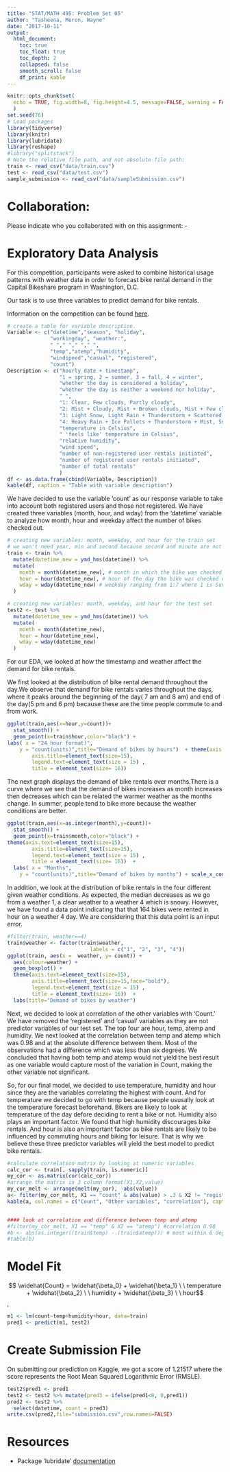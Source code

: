 ```yaml
---
title: "STAT/MATH 495: Problem Set 05"
author: "Tasheena, Meron, Wayne"
date: "2017-10-11"
output:
  html_document:
    toc: true
    toc_float: true
    toc_depth: 2
    collapsed: false
    smooth_scroll: false
    df_print: kable
---
```

```r
knitr::opts_chunk$set(
  echo = TRUE, fig.width=8, fig.height=4.5, message=FALSE, warning = FALSE
  )
set.seed(76)
# Load packages
library(tidyverse)
library(knitr)
library(lubridate)
library(reshape)
#library("splitstack")
# Note the relative file path, and not absolute file path:
train <- read_csv("data/train.csv")
test <- read_csv("data/test.csv")
sample_submission <- read_csv("data/sampleSubmission.csv")
```

# Collaboration:

Please indicate who you collaborated with on this assignment: -

# Exploratory Data Analysis

For this competition, participants were asked to combine historical usage patterns with weather data in order to forecast bike rental demand in the Capital Bikeshare program in Washington, D.C.

Our task is to use three variables to predict demand for bike rentals.

Information on the competition can be found [here](https://www.kaggle.com/c/bike-sharing-demand).

```r
# create a table for variable description.
Variable <- c("datetime","season", "holiday",
              "workingday", "weather:", 
              " "," "," "," ",
              "temp","atemp","humidity", 
              "windspeed","casual", "registered", 
              "count")
Description <- c("hourly date + timestamp",
                 "1 = spring, 2 = summer, 3 = fall, 4 = winter",
                 "whether the day is considered a holiday",
                 "whether the day is neither a weekend nor holiday",
                 " ",
                 "1: Clear, Few clouds, Partly cloudy",
                 "2: Mist + Cloudy, Mist + Broken clouds, Mist + Few clouds, Mist",
                 "3: Light Snow, Light Rain + Thunderstorm + Scattered clouds, Light Rain + Scattered clouds",
                 "4: Heavy Rain + Ice Pallets + Thunderstorm + Mist, Snow + Fog",
                 "temperature in Celsius",
                 " 'feels like' temperature in Celsius",
                 "relative humidity",
                 "wind speed",
                 "number of non-registered user rentals initiated",
                 "number of registered user rentals initiated",
                 "number of total rentals"
                 )
df <- as.data.frame(cbind(Variable, Description))
kable(df, caption = "Table with variable description")
```

We have decided to use the variable ‘count’ as our response variable to take into account both registered users and those not registered.
We have created three variables (month, hour, and wday) from the ‘datetime’ variable to analyze how month, hour and weekday affect the number of bikes checked out.

```r
# creating new variables: month, weekday, and hour for the train set
# we won't need year, min and second because second and minute are not valuable info and we only have two years worth of data
train <- train %>% 
  mutate(datetime_new = ymd_hms(datetime)) %>% 
  mutate(
    month = month(datetime_new), # month in which the bike was checked out
    hour = hour(datetime_new), # hour of the day the bike was checked out
    wday = wday(datetime_new) # weekday ranging from 1:7 where 1 is Sunday and 7, Saturday and the sequence ordered
  )
```

```r
# creating new variables: month, weekday, and hour for the test set
test2 <- test %>% 
  mutate(datetime_new = ymd_hms(datetime)) %>% 
  mutate(
    month = month(datetime_new),
    hour = hour(datetime_new),
    wday = wday(datetime_new)
  )
```

For our EDA, we looked at how the timestamp and weather affect the demand for bike rentals.

We first looked at the distribution of bike rental demand throughout the day.We observe that demand for bike rentals varies throughout the days, where it peaks around the beginning of the day( 7 am and 8 am) and end of the day(5 pm and 6 pm) because these are the time people commute to and from work.

```r
ggplot(train,aes(x=hour,y=count))+
  stat_smooth() +
  geom_point(x=train$hour,color="black") +
labs( x = "24 hour format)",
    y = "count(units)",title="Demand of bikes by hours")  + theme(axis.text=element_text(size=15),
        axis.title=element_text(size=15),
        legend.text=element_text(size = 15) , 
        title = element_text(size= 16))
```


The next graph displays the demand of bike rentals over months.There is a curve where we see that the demand of bikes increases as month increases then decreases which can be related the warmer weather as the months change. In summer, people tend to bike more because the weather conditions are better.

```r
ggplot(train,aes(x=as.integer(month),y=count))+
  stat_smooth() +
  geom_point(x=train$month,color="black") + 
theme(axis.text=element_text(size=15),
        axis.title=element_text(size=15),
        legend.text=element_text(size = 15) , 
        title = element_text(size= 16))  + 
  labs( x = "Months",
    y = "count(units)",title="Demand of bikes by months") + scale_x_continuous(breaks = c(1,2,3,4,5,6,7,8,9,10,11,12))
```



In addition, we look at the  distribution of bike rentals in the four different given weather conditions. As expected, the median decreases as we go from a weather 1, a clear weather to a weather 4 which is snowy. However, we have found a data point indicating that that 164 bikes were rented in hour on a weather 4 day. We are considering that this data point is an input error. 

```r
#filter(train, weather==4)
train$weather <- factor(train$weather,
                           labels = c("1", "2", "3", "4"))
ggplot(train, aes(x =  weather, y= count)) + 
  aes(colour=weather) +
  geom_boxplot() + 
  theme(axis.text=element_text(size=15),
        axis.title=element_text(size=15,face="bold"), 
        legend.text=element_text(size = 15) , 
        title = element_text(size= 16))  + 
  labs(title="Demand of bikes by weather") 


```


Next, we decided to look at correlation of the other variables with ‘Count.’ We have removed the ‘registered’ and ‘casual’ variables as they are not predictor variables of our test set. The top four are hour, temp, atemp and humidity. We next looked at the correlation between temp and atemp which was 0.98 and at the absolute difference between them. Most of the observations had a difference which was less than six degrees. We concluded that having both temp and atemp would not yield the best result as one variable would capture most of the variation in Count, making the other variable not significant.

So, for our final model, we decided to use temperature, humidity and hour since they are the variables correlating the highest with count. And for temperature we decided to go with temp because people ususally look at the temperature forecast beforehand. Bikers are likely to look at temperature of the day defore deciding to rent a bike or not. Humidity also plays an important factor. We found that high humidity discourages bike rentals. And hour is also an important factor as bike rentals are likely to be influenced by commuting hours and biking for leisure. That is why we believe these three predictor variables will yield the best model to predict bike rentals.

```r
#calculate correlation matrix by looking at numeric variables
calc_cor <- train[, sapply(train, is.numeric)]
my_cor <- as.matrix(cor(calc_cor))
#arrange the matrix in 3 column format(X1,X2,value)
my_cor_melt <- arrange(melt(my_cor), -abs(value))
a<- filter(my_cor_melt, X1 == "count" & abs(value) > .3 & X2 != "registered" & X2 != "count" & X2 != "casual")
kable(a, col.names = c("Count", "Other variables", "correlation"), caption = "Table with highest correlations with Count")


#### look at correlation and difference between temp and atemp
#filter(my_cor_melt, X1 == "temp" & X2 == "atemp") #correlation 0.98
#b <- abs(as.integer((train$temp) - (train$atemp))) # most within 6 degrees
#table(b)
```

# Model Fit

$$ \widehat{Count} = \widehat{\beta_0} + \widehat{\beta_1} \ \ temperature + \widehat{\beta_2} \ \ humidity + \widehat{\beta_3} \ \ hour$$ ,

```r
m1 <- lm(count~temp+humidity+hour, data=train)
pred1 <- predict(m1, test2)
```

# Create Submission File

On submitting our prediction on Kaggle, we got a score of 1.21517 where the score represents the Root Mean Squared Logarithmic Error (RMSLE).

```r
test2$pred1 <- pred1
test2 <- test2 %>% mutate(pred3 = ifelse(pred1<0, 0,pred1))
pred2 <- test2 %>% 
  select(datetime, count = pred3)
write.csv(pred2,file="submission.csv",row.names=FALSE)
```

# Resources

* Package ‘lubridate’ [documentation](https://cran.r-project.org/web/packages/lubridate/lubridate.pdf) 